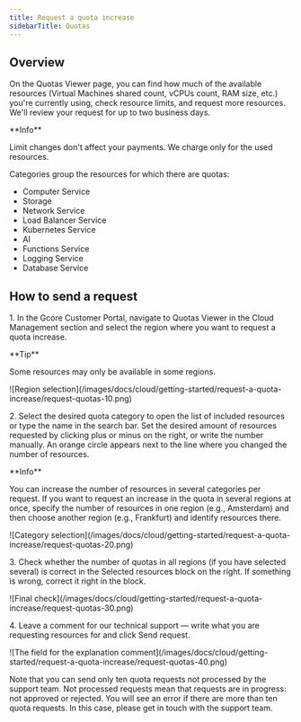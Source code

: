 ---
title: Request a quota increase
sidebarTitle: Quotas
---

## Overview

On the Quotas Viewer page, you can find how much of the available resources (Virtual Machines shared count, vCPUs count, RAM size, etc.) you're currently using, check resource limits, and request more resources. We'll review your request for up to two business days.

<Info>
**Info**

Limit changes don't affect your payments. We charge only for the used resources.
</Info>

Categories group the resources for which there are quotas:

  * Computer Service
  * Storage
  * Network Service
  * Load Balancer Service
  * Kubernetes Service
  * AI
  * Functions Service
  * Logging Service
  * Database Service



## How to send a request

1\. In the Gcore Customer Portal, navigate to Quotas Viewer in the Cloud Management section and select the region where you want to request a quota increase.

<Tip>
**Tip**

Some resources may only be available in some regions.
</Tip> 
<Frame>![Region selection](/images/docs/cloud/getting-started/request-a-quota-increase/request-quotas-10.png)</Frame>



2\. Select the desired quota category to open the list of included resources or type the name in the search bar. Set the desired amount of resources requested by clicking plus or minus on the right, or write the number manually. An orange circle appears next to the line where you changed the number of resources.

<Info>
**Info**

You can increase the number of resources in several categories per request. If you want to request an increase in the quota in several regions at once, specify the number of resources in one region (e.g., Amsterdam) and then choose another region (e.g., Frankfurt) and identify resources there.
</Info> 
<Frame>![Category selection](/images/docs/cloud/getting-started/request-a-quota-increase/request-quotas-20.png)</Frame>



3\. Check whether the number of quotas in all regions (if you have selected several) is correct in the Selected resources block on the right. If something is wrong, correct it right in the block.


<Frame>![Final check](/images/docs/cloud/getting-started/request-a-quota-increase/request-quotas-30.png)</Frame>



4\. Leave a comment for our technical support — write what you are requesting resources for and click Send request.


<Frame>![The field for the explanation comment](/images/docs/cloud/getting-started/request-a-quota-increase/request-quotas-40.png)</Frame>



Note that you can send only ten quota requests not processed by the support team. Not processed requests mean that requests are in progress: not approved or rejected. You will see an error if there are more than ten quota requests. In this case, please get in touch with the support team.